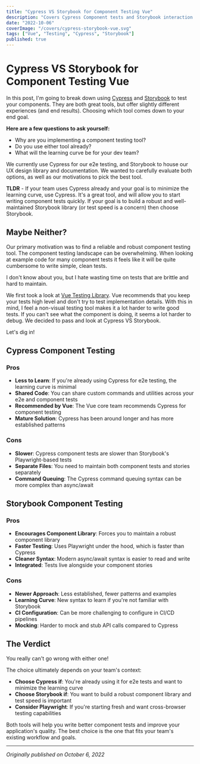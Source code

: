 ```yaml
---
title: "Cypress VS Storybook for Component Testing Vue"
description: "Covers Cypress Component tests and Storybook interaction tests to see which is better."
date: "2022-10-06"
coverImage: "/covers/cypress-storybook-vue.svg"
tags: ["Vue", "Testing", "Cypress", "Storybook"]
published: true
---
```


# Cypress VS Storybook for Component Testing Vue

In this post, I'm going to break down using [Cypress](https://docs.cypress.io/) and [Storybook](https://storybook.js.org/) to test your components. They are both great tools, but offer slightly different experiences (and end results). Choosing which tool comes down to your end goal.

**Here are a few questions to ask yourself:**

- Why are you implementing a component testing tool?
- Do you use either tool already?
- What will the learning curve be for your dev team?

We currently use Cypress for our e2e testing, and Storybook to house our UX design library and documentation. We wanted to carefully evaluate both options, as well as our motivations to pick the best tool.

**TLDR** - If your team uses Cypress already and your goal is to minimize the learning curve, use Cypress. It's a great tool, and will allow you to start writing component tests quickly. If your goal is to build a robust and well-maintained Storybook library (or test speed is a concern) then choose Storybook.

## Maybe Neither?

Our primary motivation was to find a reliable and robust component testing tool. The component testing landscape can be overwhelming. When looking at example code for many component tests it feels like it will be quite cumbersome to write simple, clean tests.

I don't know about you, but I hate wasting time on tests that are brittle and hard to maintain.

We first took a look at [Vue Testing Library](https://testing-library.com/docs/vue-testing-library/intro/). Vue recommends that you keep your tests high level and don't try to test implementation details. With this in mind, I feel a non-visual testing tool makes it a lot harder to write good tests. If you can't see what the component is doing, it seems a lot harder to debug. We decided to pass and look at Cypress VS Storybook.

Let's dig in!

## Cypress Component Testing

### Pros

- **Less to Learn**: If you're already using Cypress for e2e testing, the learning curve is minimal
- **Shared Code**: You can share custom commands and utilities across your e2e and component tests
- **Recommended by Vue**: The Vue core team recommends Cypress for component testing
- **Mature Solution**: Cypress has been around longer and has more established patterns

### Cons

- **Slower**: Cypress component tests are slower than Storybook's Playwright-based tests
- **Separate Files**: You need to maintain both component tests and stories separately
- **Command Queuing**: The Cypress command queuing syntax can be more complex than async/await

## Storybook Component Testing

### Pros

- **Encourages Component Library**: Forces you to maintain a robust component library
- **Faster Testing**: Uses Playwright under the hood, which is faster than Cypress
- **Cleaner Syntax**: Modern async/await syntax is easier to read and write
- **Integrated**: Tests live alongside your component stories

### Cons

- **Newer Approach**: Less established, fewer patterns and examples
- **Learning Curve**: New syntax to learn if you're not familiar with Storybook
- **CI Configuration**: Can be more challenging to configure in CI/CD pipelines
- **Mocking**: Harder to mock and stub API calls compared to Cypress

## The Verdict

You really can't go wrong with either one!

The choice ultimately depends on your team's context:

- **Choose Cypress if**: You're already using it for e2e tests and want to minimize the learning curve
- **Choose Storybook if**: You want to build a robust component library and test speed is important
- **Consider Playwright**: If you're starting fresh and want cross-browser testing capabilities

Both tools will help you write better component tests and improve your application's quality. The best choice is the one that fits your team's existing workflow and goals.

---

*Originally published on October 6, 2022*
